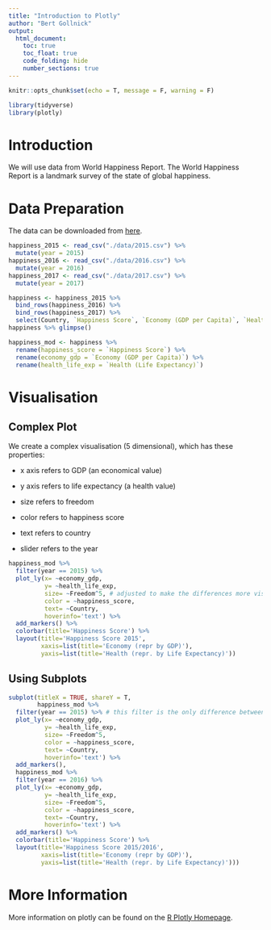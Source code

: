```yaml
---
title: "Introduction to Plotly"
author: "Bert Gollnick"
output: 
  html_document:
    toc: true
    toc_float: true
    code_folding: hide
    number_sections: true
---
```


```r
knitr::opts_chunk$set(echo = T, message = F, warning = F)
```

```r
library(tidyverse)
library(plotly)
```

# Introduction

We will use data from World Happiness Report. The World Happiness Report is a landmark survey of the state of global happiness.

# Data Preparation

The data can be downloaded from [here](https://www.kaggle.com/unsdsn/world-happiness/).

```r
happiness_2015 <- read_csv("./data/2015.csv") %>% 
  mutate(year = 2015)
happiness_2016 <- read_csv("./data/2016.csv") %>% 
  mutate(year = 2016)
happiness_2017 <- read_csv("./data/2017.csv") %>% 
  mutate(year = 2017)

happiness <- happiness_2015 %>% 
  bind_rows(happiness_2016) %>% 
  bind_rows(happiness_2017) %>% 
  select(Country, `Happiness Score`, `Economy (GDP per Capita)`, `Health (Life Expectancy)`, Freedom, year)
happiness %>% glimpse()
```

```r
happiness_mod <- happiness %>% 
  rename(happiness_score = `Happiness Score`) %>% 
  rename(economy_gdp = `Economy (GDP per Capita)`) %>% 
  rename(health_life_exp = `Health (Life Expectancy)`)
```



# Visualisation

## Complex Plot

We create a complex visualisation (5 dimensional), which has these properties:

- x axis refers to GDP (an economical value)

- y axis refers to life expectancy (a health value)

- size refers to freedom

- color refers to happiness score

- text refers to country

- slider refers to the year

```r
happiness_mod %>%
  filter(year == 2015) %>%
  plot_ly(x= ~economy_gdp,
          y= ~health_life_exp,
          size= ~Freedom^5, # adjusted to make the differences more visible
          color = ~happiness_score,
          text= ~Country,
          hoverinfo='text') %>%
  add_markers() %>%
  colorbar(title='Happiness Score') %>%
  layout(title='Happiness Score 2015',
         xaxis=list(title='Economy (repr by GDP)'),
         yaxis=list(title='Health (repr. by Life Expectancy)'))
```


## Using Subplots

```r
subplot(titleX = TRUE, shareY = T,
        happiness_mod %>%
  filter(year == 2015) %>% # this filter is the only difference between the subplots
  plot_ly(x= ~economy_gdp,
          y= ~health_life_exp,
          size= ~Freedom^5, 
          color = ~happiness_score,
          text= ~Country,
          hoverinfo='text') %>%
  add_markers(),
  happiness_mod %>%
  filter(year == 2016) %>%
  plot_ly(x= ~economy_gdp,
          y= ~health_life_exp,
          size= ~Freedom^5, 
          color = ~happiness_score,
          text= ~Country,
          hoverinfo='text') %>%
  add_markers() %>%
  colorbar(title='Happiness Score') %>%
  layout(title='Happiness Score 2015/2016',
         xaxis=list(title='Economy (repr by GDP)'),
         yaxis=list(title='Health (repr. by Life Expectancy)')))
```

# More Information

More information on plotly can be found on the [R Plotly Homepage](https://plotly-r.com).
